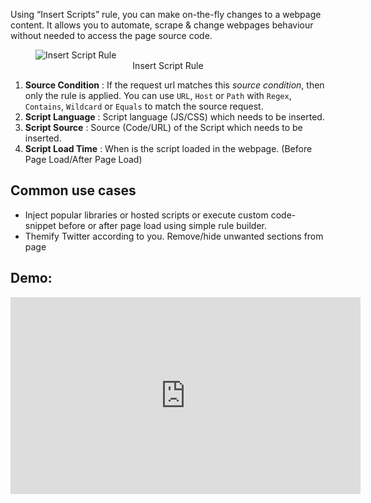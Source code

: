 Using “Insert Scripts” rule, you can make on-the-fly changes to a webpage content. It allows you to automate, scrape & change webpages behaviour without needed to access the page source code.


<figure style={{ width: "75%"}}>
    <img src="/img/docs/annotated-script-rule.png" alt="Insert Script Rule"/>
    <center><figcaption>Insert Script Rule</figcaption></center>
</figure>

1. **Source Condition** : If the request url matches this *source condition*, then only the rule is applied. You can use `URL`, `Host` or `Path` with `Regex`, `Contains`, `Wildcard` or `Equals` to match the source request.
2. **Script Language** : Script language (JS/CSS) which needs to be inserted.
3. **Script Source** : Source (Code/URL) of the Script which needs to be inserted.
4. **Script Load Time** : When is the script loaded in the webpage. (Before Page Load/After Page Load)


## Common use cases

- Inject popular libraries or hosted scripts or execute custom code-snippet before or after page load using simple rule builder.
- Themify Twitter according to you. Remove/hide unwanted sections from page

## Demo:

<center>
  <iframe
    width="560"
    height="315"
    src="https://www.youtube.com/embed/4dvucRjLwGY"
    title="YouTube video player"
    frameborder="0"
    allow="accelerometer; autoplay; clipboard-write; encrypted-media; gyroscope; picture-in-picture; web-share"
    allowfullscreen
  ></iframe>
</center>
